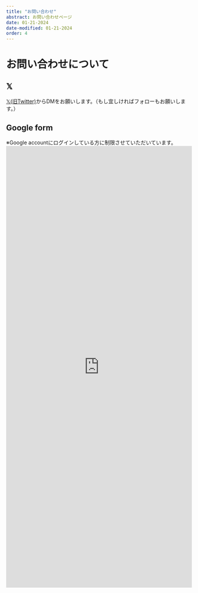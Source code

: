 ```yaml
---
title: "お問い合わせ"
abstract: お問い合わせページ
date: 01-21-2024
date-modified: 01-21-2024
order: 4
---
```


# お問い合わせについて

## $\mathbb{X}$
[$\mathbb{X}$(旧Twitter)](https://twitter.com/yugetsubiostat)からDMをお願いします。（もし宜しければフォローもお願いします。）

## Google form
※Google accountにログインしている方に制限させていただいています。
<iframe src="https://docs.google.com/forms/d/e/1FAIpQLSem2QMdQ1S3Di1HaxUwVARaWRQsiluNgrcogm3sxbru3ehGaw/viewform?embedded=true" width="100%" height="1200" frameborder="0" marginheight="0" marginwidth="0">読み込んでいます…</iframe>